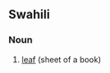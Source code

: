 ==Swahili==

===Noun===
{{infl|sw|noun}}

# [[leaf]] (sheet of a book)

{{tbot entry|Swahili|leaf|2007|November}}